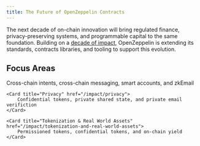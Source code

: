 ```yaml
---
title: The Future of OpenZeppelin Contracts
---
```


The next decade of on-chain innovation will bring regulated finance, privacy-preserving systems, and programmable capital to the same foundation. Building on a [decade of impact](/impact/contracts-impact), OpenZeppelin is extending its standards, contracts libraries, and tooling to support this evolution.

## Focus Areas

<Cards>
    <Card title="Chain Abstraction" href="/impact/chain-abstraction">
        Cross-chain intents, cross-chain messaging, smart accounts, and zkEmail
    </Card>

    <Card title="Privacy" href="/impact/privacy">
        Confidential tokens, private shared state, and private email verifiction
    </Card>

    <Card title="Tokenization & Real World Assets" href="/impact/tokenization-and-real-world-assets">
        Permissioned tokens, confidential tokens, and on-chain yield
    </Card>
</Cards>
